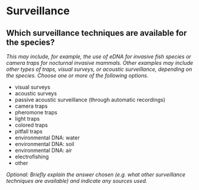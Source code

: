 # Surveillance

## Which surveillance techniques are available for the species?

*This may include, for example, the use of eDNA for invasive fish species or camera traps for nocturnal invasive mammals. Other examples may include other types of traps, visual surveys, or acoustic surveillance, depending on the species. Choose one or more of the following options.*

- visual surveys
- acoustic surveys
- passive acoustic surveillance (through automatic recordings)
- camera traps
- pheromone traps
- light traps
- colored traps
- pitfall traps
- environmental DNA: water
- environmental DNA: soil
- environmental DNA: air
- electrofishing
- other

*Optional: Briefly explain the answer chosen (e.g. what other surveillance techniques are available) and indicate any sources used.*

&nbsp;


